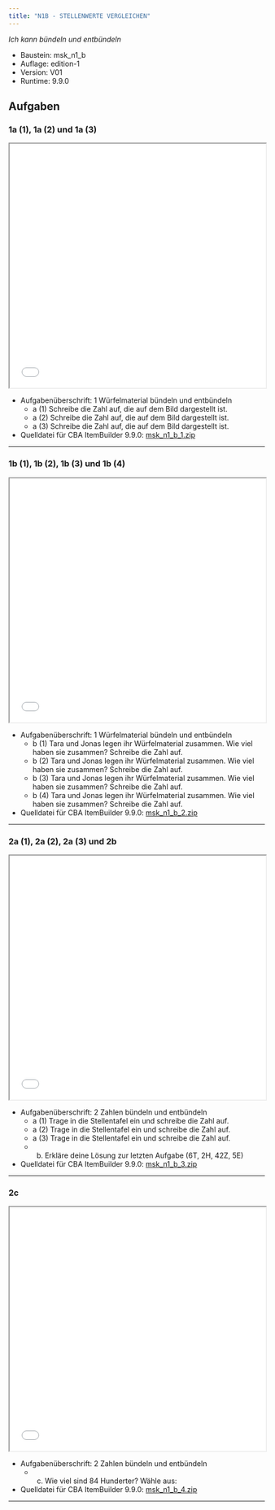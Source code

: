 ```yaml
---
title: "N1B - STELLENWERTE VERGLEICHEN"
---
```


*Ich kann bündeln und entbündeln* 


::: {.callout-note collapse="true"  title="Bausteinversion"}


* Baustein: msk_n1_b 
* Auflage: edition-1 
* Version: V01 
* Runtime: 9.9.0 
:::

## Aufgaben


### 1a (1), 1a (2) und 1a (3)
```{=html}
<iframe width="100%" height="480"
src="../oer/edition-1/V01/9.9.0/msk_n1_b/msk_n1_b_1/viewer.html"></iframe>
```


::: {.callout-tip collapse="true"  title="Details"}


* Aufgabenüberschrift: 1 Würfelmaterial bündeln und entbündeln
	 - a (1) Schreibe die Zahl auf, die auf dem Bild dargestellt ist.
	 - a (2) Schreibe die Zahl auf, die auf dem Bild dargestellt ist.
	 - a (3) Schreibe die Zahl auf, die auf dem Bild dargestellt ist.
* Quelldatei für CBA ItemBuilder 9.9.0: [msk_n1_b_1.zip](../oer/edition-1/V01/9.9.0/msk_n1_b/msk_n1_b_1/msk_n1_b_1.zip) 
:::
<hr noshade/>

### 1b (1), 1b (2), 1b (3) und 1b (4)
```{=html}
<iframe width="100%" height="480"
src="../oer/edition-1/V01/9.9.0/msk_n1_b/msk_n1_b_2/viewer.html"></iframe>
```


::: {.callout-tip collapse="true"  title="Details"}


* Aufgabenüberschrift: 1 Würfelmaterial bündeln und entbündeln
	 - b (1) Tara und Jonas legen ihr Würfelmaterial zusammen. Wie viel haben sie zusammen? Schreibe die Zahl auf. 
	 - b (2) Tara und Jonas legen ihr Würfelmaterial zusammen. Wie viel haben sie zusammen? Schreibe die Zahl auf. 
	 - b (3) Tara und Jonas legen ihr Würfelmaterial zusammen. Wie viel haben sie zusammen? Schreibe die Zahl auf. 
	 - b (4) Tara und Jonas legen ihr Würfelmaterial zusammen. Wie viel haben sie zusammen? Schreibe die Zahl auf. 
* Quelldatei für CBA ItemBuilder 9.9.0: [msk_n1_b_2.zip](../oer/edition-1/V01/9.9.0/msk_n1_b/msk_n1_b_2/msk_n1_b_2.zip) 
:::
<hr noshade/>

### 2a (1), 2a (2), 2a (3) und 2b
```{=html}
<iframe width="100%" height="480"
src="../oer/edition-1/V01/9.9.0/msk_n1_b/msk_n1_b_3/viewer.html"></iframe>
```


::: {.callout-tip collapse="true"  title="Details"}


* Aufgabenüberschrift: 2 Zahlen bündeln und entbündeln
	 - a (1) Trage in die Stellentafel ein und schreibe die Zahl auf. 
	 - a (2) Trage in die Stellentafel ein und schreibe die Zahl auf. 
	 - a (3) Trage in die Stellentafel ein und schreibe die Zahl auf. 
	 - b) Erkläre deine Lösung zur letzten Aufgabe (6T, 2H, 42Z, 5E)
* Quelldatei für CBA ItemBuilder 9.9.0: [msk_n1_b_3.zip](../oer/edition-1/V01/9.9.0/msk_n1_b/msk_n1_b_3/msk_n1_b_3.zip) 
:::
<hr noshade/>

### 2c
```{=html}
<iframe width="100%" height="480"
src="../oer/edition-1/V01/9.9.0/msk_n1_b/msk_n1_b_4/viewer.html"></iframe>
```


::: {.callout-tip collapse="true"  title="Details"}


* Aufgabenüberschrift: 2 Zahlen bündeln und entbündeln
	 - c) Wie viel sind 84 Hunderter? Wähle aus:
* Quelldatei für CBA ItemBuilder 9.9.0: [msk_n1_b_4.zip](../oer/edition-1/V01/9.9.0/msk_n1_b/msk_n1_b_4/msk_n1_b_4.zip) 
:::
<hr noshade/>

